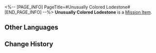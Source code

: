 <%-- [PAGE_INFO]
PageTitle=#Unusually Colored Lodestone#
[END_PAGE_INFO] --%>
{{Item Infobox
|id          = 140366
|image       = Item Unusually Colored Lodestone.png
|type        = Mission Item
|invCategory = Missions
|rarity      = 3
|effect      = 
|description = A lodestone dropped from an unknown source. Life hack: You can use a lodestone to move metal objects on the other side of a piece of cardboard.
}}
'''Unusually Colored Lodestone''' is a [[Mission Item]].

==Other Languages==
{{Other Languages
|en   = Unusually Colored Lodestone
|zhs  = 异色的磁铁石
|zht  = 異色的磁鐵石
|ja   = 珍しい色の磁鉄鉱
|ko   = 특이한 색의 자철석
|es   = Piedra magnética de color inusual
|fr   = Pierre aimantée de couleur étrange
|ru   = Магнитный камень необычного цвета
|th   = หินแม่เหล็กสีสันแปลกตา
|vi   = Đá Nam Châm Màu Sắc Kỳ Lạ
|de   = Ungewöhnlich gefärbter Magnetstein
|id   = Batu Magnet Berwarna Aneh
|pt   = Magnetita de Cor Estranha
}}

==Change History==
{{Change History|1.5}}